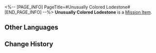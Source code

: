 <%-- [PAGE_INFO]
PageTitle=#Unusually Colored Lodestone#
[END_PAGE_INFO] --%>
{{Item Infobox
|id          = 140366
|image       = Item Unusually Colored Lodestone.png
|type        = Mission Item
|invCategory = Missions
|rarity      = 3
|effect      = 
|description = A lodestone dropped from an unknown source. Life hack: You can use a lodestone to move metal objects on the other side of a piece of cardboard.
}}
'''Unusually Colored Lodestone''' is a [[Mission Item]].

==Other Languages==
{{Other Languages
|en   = Unusually Colored Lodestone
|zhs  = 异色的磁铁石
|zht  = 異色的磁鐵石
|ja   = 珍しい色の磁鉄鉱
|ko   = 특이한 색의 자철석
|es   = Piedra magnética de color inusual
|fr   = Pierre aimantée de couleur étrange
|ru   = Магнитный камень необычного цвета
|th   = หินแม่เหล็กสีสันแปลกตา
|vi   = Đá Nam Châm Màu Sắc Kỳ Lạ
|de   = Ungewöhnlich gefärbter Magnetstein
|id   = Batu Magnet Berwarna Aneh
|pt   = Magnetita de Cor Estranha
}}

==Change History==
{{Change History|1.5}}